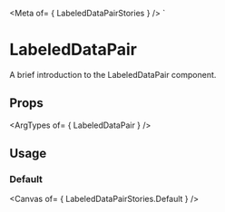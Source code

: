 
<Meta of= { LabeledDataPairStories } />
`
# LabeledDataPair

A brief introduction to the LabeledDataPair component.

## Props

<ArgTypes of= { LabeledDataPair } />

## Usage

### Default

<Canvas of= { LabeledDataPairStories.Default } />